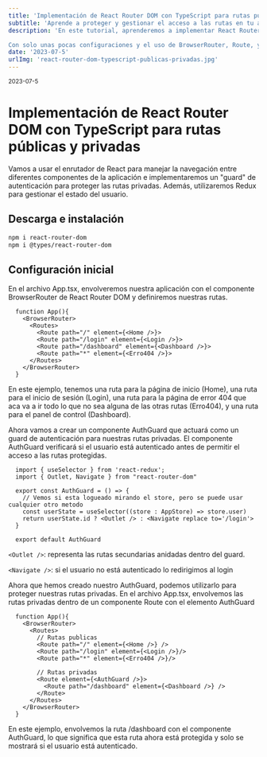 ```yaml
---
title: 'Implementación de React Router DOM con TypeScript para rutas públicas y privadas'
subtitle: 'Aprende a proteger y gestionar el acceso a las rutas en tu aplicación de React utilizando React Router DOM y TypeScript'
description: 'En este tutorial, aprenderemos a implementar React Router DOM con TypeScript para manejar la navegación entre diferentes componentes de nuestra aplicación. Además, agregaremos un "guard" de autenticación para proteger las rutas privadas, utilizando Redux para gestionar el estado del usuario.

Con solo unas pocas configuraciones y el uso de BrowserRouter, Route, y AuthGuard, lograremos un enrutamiento eficiente y seguro para nuestra app React.'
date: '2023-07-5'
urlImg: 'react-router-dom-typescript-publicas-privadas.jpg'
---
```


<small>2023-07-5</small>

# Implementación de React Router DOM con TypeScript para rutas públicas y privadas

Vamos a usar el enrutador de React para manejar la navegación entre diferentes componentes de la aplicación e implementaremos un "guard" de autenticación para proteger las rutas privadas. Además, utilizaremos Redux para gestionar el estado del usuario.

## Descarga e instalación

```bash
npm i react-router-dom
npm i @types/react-router-dom
```

## Configuración inicial

En el archivo App.tsx, envolveremos nuestra aplicación con el componente BrowserRouter de React Router DOM y definiremos nuestras rutas.

```tsx:app.tsx
  function App(){
    <BrowserRouter>
      <Routes>
        <Route path="/" element={<Home />}>
        <Route path="/login" element={<Login />}>
        <Route path="/dashboard" element={<Dashboard />}>
        <Route path="*" element={<Erro404 />}>
      </Routes>
    </BrowserRouter>
  }

```

En este ejemplo, tenemos una ruta para la página de inicio (Home), una ruta para el inicio de sesión (Login), una ruta para la página de error 404 que aca va a ir todo lo que no sea alguna de las otras rutas (Erro404), y una ruta para el panel de control (Dashboard).

Ahora vamos a crear un componente AuthGuard que actuará como un guard de autenticación para nuestras rutas privadas. El componente AuthGuard verificará si el usuario está autenticado antes de permitir el acceso a las rutas protegidas.

```tsx:guard/auth-guard.tsx
  import { useSelector } from 'react-redux';
  import { Outlet, Navigate } from "react-router-dom"

  export const AuthGuard = () => {
    // Vemos si esta logueado mirando el store, pero se puede usar cualquier otro metodo
    const userState = useSelector((store : AppStore) => store.user)
    return userState.id ? <Outlet /> : <Navigate replace to='/login'>
  }

  export default AuthGuard
```

`<Outlet />`: representa las rutas secundarias anidadas dentro del guard.

`<Navigate />`: si el usuario no está autenticado lo redirigimos al login

Ahora que hemos creado nuestro AuthGuard, podemos utilizarlo para proteger nuestras rutas privadas. En el archivo App.tsx, envolvemos las rutas privadas dentro de un componente Route con el elemento AuthGuard

```tsx:App.tsx
  function App(){
    <BrowserRouter>
      <Routes>
        // Rutas publicas
        <Route path="/" element={<Home />} />
        <Route path="/login" element={<Login />}/>
        <Route path="*" element={<Erro404 />}/>

        // Rutas privadas
        <Route element={<AuthGuard />}>
          <Route path="/dashboard" element={<Dashboard />} />
        </Route>
      </Routes>
    </BrowserRouter>
  }
```

En este ejemplo, envolvemos la ruta /dashboard con el componente AuthGuard, lo que significa que esta ruta ahora está protegida y solo se mostrará si el usuario está autenticado.
